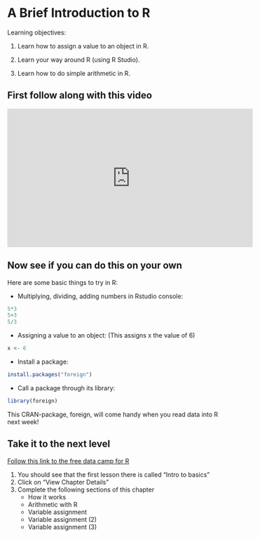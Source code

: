 
# A Brief Introduction to R 


Learning objectives:

1. Learn how to assign a value to an object in R.

2. Learn your way around R (using R Studio).

3. Learn how to do simple arithmetic in R.


## First follow along with this video


<iframe width="560" height="315" src="https://youtube.com/embed/UYclmg1_KLk" frameborder="0" allowfullscreen></iframe>


## Now see if you can do this on your own


Here are some basic things to try in R: 

- Multiplying, dividing, adding numbers in Rstudio console: 

```r
5*3
5+3
5/3
```

- Assigning a value to an object: (This assigns x the value of 6) 

```r
x <- 6 
```

- Install a package:

```r
install.packages("foreign")
```

- Call a package through its library: 
```r
library(foreign)
```

This CRAN-package, foreign, will come handy when you read data into R next week!


## Take it to the next level

[Follow this link to the free data camp for R](https://www.datacamp.com/courses/free-introduction-to-r/?utm_source=blog_launch_new_intro&utm_medium=blog&utm_campaign=launch_new_intro)

1. You should see that the first lesson there is called "Intro to basics"
2. Click on "View Chapter Details"
3. Complete the following sections of this chapter
    - How it works
    - Arithmetic with R
    - Variable assignment
    - Variable assignment (2)
    - Variable assignment (3)

